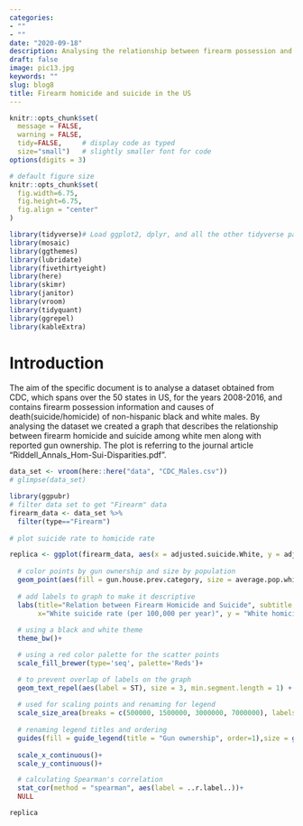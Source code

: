 ```yaml
---
categories:
- ""
- ""
date: "2020-09-18"
description: Analysing the relationship between firearm possession and causes of death across the 50 US States
draft: false
image: pic13.jpg
keywords: ""
slug: blog8 
title: Firearm homicide and suicide in the US
---
```


 
```r
knitr::opts_chunk$set(
  message = FALSE,
  warning = FALSE,
  tidy=FALSE,     # display code as typed
  size="small")   # slightly smaller font for code
options(digits = 3)

# default figure size
knitr::opts_chunk$set(
  fig.width=6.75,
  fig.height=6.75,
  fig.align = "center"
)
```

 
```r
library(tidyverse)# Load ggplot2, dplyr, and all the other tidyverse packages
library(mosaic)
library(ggthemes)
library(lubridate)
library(fivethirtyeight)
library(here)
library(skimr)
library(janitor)
library(vroom)
library(tidyquant)
library(ggrepel)
library(kableExtra)
```

# Introduction
The aim of the specific document is to analyse a dataset obtained from CDC, which spans over the 50 states in US, for the years 2008-2016, and contains firearm possession information and causes of death(suicide/homicide) of non-hispanic black and white males. By analysing the dataset we created a graph that describes the relationship between firearm homicide and suicide among white men along with reported gun ownership. The plot is referring to the journal article "Riddell_Annals_Hom-Sui-Disparities.pdf".

```r

data_set <- vroom(here::here("data", "CDC_Males.csv"))
# glimpse(data_set)

library(ggpubr)
# filter data set to get "Firearm" data
firearm_data <- data_set %>%
  filter(type=="Firearm") 
 
# plot suicide rate to homicide rate

replica <- ggplot(firearm_data, aes(x = adjusted.suicide.White, y = adjusted.homicide.White)) +  
  
  # color points by gun ownership and size by population
  geom_point(aes(fill = gun.house.prev.category, size = average.pop.white), col="black", pch=21)+  
  
  # add labels to graph to make it descriptive
  labs(title="Relation between Firearm Homicide and Suicide", subtitle = "For white men, along with reported gun ownership state-wise, years 2008-2016 (R: Spearman's rho)",
       x="White suicide rate (per 100,000 per year)", y = "White homicide rate (per 100,000 per year)") + 
  
  # using a black and white theme
  theme_bw()+

  # using a red color palette for the scatter points
  scale_fill_brewer(type='seq', palette='Reds')+

  # to prevent overlap of labels on the graph
  geom_text_repel(aes(label = ST), size = 3, min.segment.length = 1) +
  
  # used for scaling points and renaming for legend
  scale_size_area(breaks = c(500000, 1500000, 3000000, 7000000), labels = c("500k", "1.5m", "3m", "7m"), max_size = 20) +    
  
  # renaming legend titles and ordering
  guides(fill = guide_legend(title = "Gun ownership", order=1),size = guide_legend(title = "White population", order=2)) +    
 
  scale_x_continuous()+
  scale_y_continuous()+

  # calculating Spearman's correlation
  stat_cor(method = "spearman", aes(label = ..r.label..))+
  NULL

replica

```

 
 
